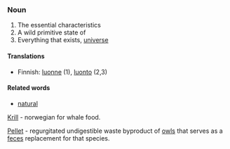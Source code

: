 ===Noun===
#The essential characteristics 
#A wild primitive state of 
#Everything that exists, [[universe]]

====Translations====
*Finnish: [[luonne]] (1), [[luonto]] (2,3)

====Related words====

*[[natural]]


<!-- What are these, "krill" and "pellet" ?!  -->

[[Krill]] - norwegian for whale food.

[[Pellet]] - regurgitated undigestible waste byproduct of [[owl]]s that serves as a [[feces]] replacement for that species.